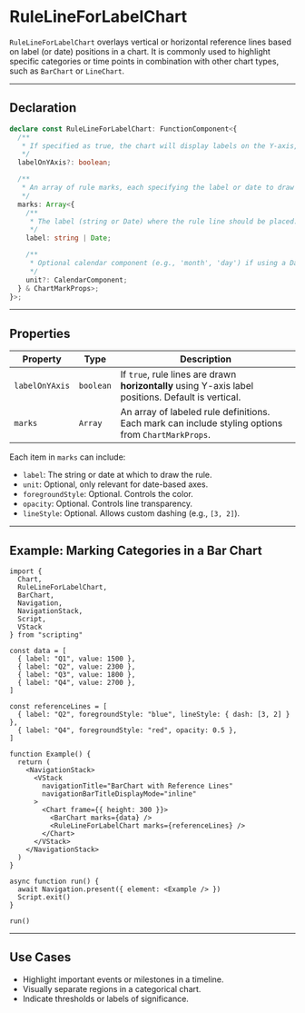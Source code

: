# RuleLineForLabelChart 

`RuleLineForLabelChart` overlays vertical or horizontal reference lines based on label (or date) positions in a chart. It is commonly used to highlight specific categories or time points in combination with other chart types, such as `BarChart` or `LineChart`.

---

## Declaration

```ts
declare const RuleLineForLabelChart: FunctionComponent<{
  /**
   * If specified as true, the chart will display labels on the Y-axis, causing rule lines to be drawn horizontally. Defaults to false (vertical lines).
   */
  labelOnYAxis?: boolean;

  /**
   * An array of rule marks, each specifying the label or date to draw a reference line at.
   */
  marks: Array<{
    /**
     * The label (string or Date) where the rule line should be placed.
     */
    label: string | Date;

    /**
     * Optional calendar component (e.g., 'month', 'day') if using a Date label.
     */
    unit?: CalendarComponent;
  } & ChartMarkProps>;
}>;
```

---

## Properties

| Property       | Type      | Description                                                                                         |
| -------------- | --------- | --------------------------------------------------------------------------------------------------- |
| `labelOnYAxis` | `boolean` | If `true`, rule lines are drawn **horizontally** using Y-axis label positions. Default is vertical. |
| `marks`        | `Array`   | An array of labeled rule definitions. Each mark can include styling options from `ChartMarkProps`.  |

Each item in `marks` can include:

* `label`: The string or date at which to draw the rule.
* `unit`: Optional, only relevant for date-based axes.
* `foregroundStyle`: Optional. Controls the color.
* `opacity`: Optional. Controls line transparency.
* `lineStyle`: Optional. Allows custom dashing (e.g., `[3, 2]`).

---

## Example: Marking Categories in a Bar Chart

```tsx
import {
  Chart,
  RuleLineForLabelChart,
  BarChart,
  Navigation,
  NavigationStack,
  Script,
  VStack
} from "scripting"

const data = [
  { label: "Q1", value: 1500 },
  { label: "Q2", value: 2300 },
  { label: "Q3", value: 1800 },
  { label: "Q4", value: 2700 },
]

const referenceLines = [
  { label: "Q2", foregroundStyle: "blue", lineStyle: { dash: [3, 2] } },
  { label: "Q4", foregroundStyle: "red", opacity: 0.5 },
]

function Example() {
  return (
    <NavigationStack>
      <VStack
        navigationTitle="BarChart with Reference Lines"
        navigationBarTitleDisplayMode="inline"
      >
        <Chart frame={{ height: 300 }}>
          <BarChart marks={data} />
          <RuleLineForLabelChart marks={referenceLines} />
        </Chart>
      </VStack>
    </NavigationStack>
  )
}

async function run() {
  await Navigation.present({ element: <Example /> })
  Script.exit()
}

run()
```

---

## Use Cases

* Highlight important events or milestones in a timeline.
* Visually separate regions in a categorical chart.
* Indicate thresholds or labels of significance.
